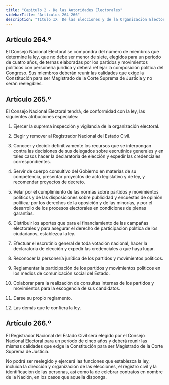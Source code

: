 ```yaml
---
title: "Capitulo 2 - De las Autoridades Electorales"
sidebarTitle: "Artículos 264-266"
description: "Título IX  De las Elecciones y de la Organización Electoral - Capitulo 2 - De las Autoridades Electorales"
---
```


## Artículo 264.º

El Consejo Nacional Electoral se compondrá del número de miembros que determine la ley, que no debe ser menor de siete, elegidos para un período de cuatro años, de ternas elaboradas por los partidos y movimientos políticos con personería jurídica y deberá reflejar la composición política del Congreso. Sus miembros deberán reunir las calidades que exige la Constitución para ser Magistrado de la Corte Suprema de Justicia y no serán reelegibles.

## Artículo 265.º

El Consejo Nacional Electoral tendrá, de conformidad con la ley, las siguientes atribuciones especiales:

1. Ejercer la suprema inspección y vigilancia de la organización electoral.

2. Elegir y remover al Registrador Nacional del Estado Civil.

3. Conocer y decidir definitivamente los recursos que se interpongan contra las decisiones de sus delegados sobre escrutinios generales y en tales casos hacer la declaratoria de elección y expedir las credenciales correspondientes.

4. Servir de cuerpo consultivo del Gobierno en materias de su competencia, presentar proyectos de acto legislativo y de ley, y recomendar proyectos de decreto.

5. Velar por el cumplimiento de las normas sobre partidos y movimientos políticos y de las disposiciones sobre publicidad y encuestas de opinión política; por los derechos de la oposición y de las minorías, y por el desarrollo de los procesos electorales en condiciones de plenas garantías.

6. Distribuir los aportes que para el financiamiento de las campañas electorales y para asegurar el derecho de participación política de los ciudadanos, establezca la ley.

7. Efectuar el escrutinio general de toda votación nacional, hacer la declaratoria de elección y expedir las credenciales a que haya lugar.

8. Reconocer la personería jurídica de los partidos y movimientos políticos.

9. Reglamentar la participación de los partidos y movimientos políticos en los medios de comunicación social del Estado.

10. Colaborar para la realización de consultas internas de los partidos y movimientos para la escogencia de sus candidatos.

11. Darse su propio reglamento.

12. Las demás que le confiera la ley.

## Artículo 266.º

El Registrador Nacional del Estado Civil será elegido por el Consejo Nacional Electoral para un período de cinco años y deberá reunir las mismas calidades que exige la Constitución para ser Magistrado de la Corte Suprema de Justicia.

No podrá ser reelegido y ejercerá las funciones que establezca la ley, incluida la dirección y organización de las elecciones, el registro civil y la identificación de las personas, así como la de celebrar contratos en nombre de la Nación, en los casos que aquella disponga.
